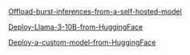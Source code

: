 [Offload-burst-inferences-from-a-self-hosted-model](Examples/Offload-burst-inferences-from-a-self-hosted-model.md)

[Deploy-Llama-3-10B-from-HuggingFace](Examples/Deploy-Llama-3-10B-from-HuggingFace.md)

[Deploy-a-custom-model-from-HuggingFace](Examples/Deploy-a-custom-model-from-HuggingFace.md)